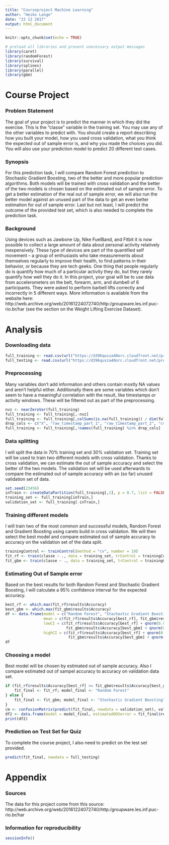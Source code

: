 ```yaml
---
title: "Courseproject Machine Learning"
author: "Heiko Lange"
date: "23 12 2017"
output: html_document
---
```


```r
knitr::opts_chunk$set(echo = TRUE)
```

```r
# preload all libraries and prevent unecessary output messages
library(caret)
library(randomForest)
library(survival)
library(splines)
library(parallel)
library(gbm)
```

# Course Project

### Problem Statement
The goal of your project is to predict the manner in which they did the exercise. This is the "classe" variable in the training set. You may use any of the other variables to predict with. You should create a report describing how you built your model, how you used cross validation, what you think the expected out of sample error is, and why you made the choices you did. You will also use your prediction model to predict 20 different test cases.

### Synopsis
For this prediction task, I will compare Random Forest prediction to Stochastic Gradient Boosting, two of the better and more popular prediction algorithms. Both models will be trained with cross validation and the better of the two models is chosen based on the estimated out of sample error. To get a better estimation of the real out of sample error, we will also run the better model against an unused part of the data to get an even better estimation for out of sample error. Last but not least, I will predict the outcome of the provided test set, which is also needed to complete the prediction task.

### Background
Using devices such as Jawbone Up, Nike FuelBand, and Fitbit it is now possible to collect a large amount of data about personal activity relatively inexpensively. These type of devices are part of the quantified self movement – a group of enthusiasts who take measurements about themselves regularly to improve their health, to find patterns in their behavior, or because they are tech geeks. One thing that people regularly do is quantify how much of a particular activity they do, but they rarely quantify how well they do it. In this project, your goal will be to use data from accelerometers on the belt, forearm, arm, and dumbell of 6 participants. They were asked to perform barbell lifts correctly and incorrectly in 5 different ways. More information is available from the website here: http://web.archive.org/web/20161224072740/http:/groupware.les.inf.puc-rio.br/har (see the section on the Weight Lifting Exercise Dataset).

# Analysis

### Downloading data
```r
full_training <- read.csv(url("https://d396qusza40orc.cloudfront.net/predmachlearn/pml-training.csv"))
full_testing <- read.csv(url("https://d396qusza40orc.cloudfront.net/predmachlearn/pml-testing.csv"))
```

### Preprocessing
Many variables don't add information and others contain mostly NA values and aren't helpful either. Additionally there are some variables which don't seem to have a meaningful correlation with the result, like timestamps or activity windows. These will be filtered out as part of the preprocessing.
```r
nvz <- nearZeroVar(full_training)
full_training <- full_training[,-nvz]
full_training <- full_training[,colSums(is.na(full_training)) / dim(full_training)[1] <= 0.5]
drop_cols <- c("X", "raw_timestamp_part_1", "raw_timestamp_part_2", "cvtd_timestamp", "new_window", "num_window")
full_training <- full_training[,!names(full_training) %in% drop_cols]
```

### Data splitting
I will split the data in 70% training set and 30% validation set. Training set will be used to train two different models with cross validation. Thanks to cross validation, we can estimate the out of sample accuracy and select the better of the two models. The validation set will be used afterwards to compare the estimated out of sample accuracy with an (so far) unused validation set of data.
```r
set.seed(23456)
inTrain <- createDataPartition(full_training[,1], p = 0.7, list = FALSE)
training_set <- full_training[inTrain,]
validation_set <- full_training[-inTrain,]
```

### Training different models
I will train two of the most common and successful models, Random Forest and Gradient Boosting using carets build in cross validation. We will then select the best model and compare estimated out of sample accuracy to accuracy on the validation set of the data split.

```r
trainingControl <- trainControl(method = "cv", number = 10)
fit_rf <- train(classe ~ ., data = training_set, trControl = trainingControl, method = "rf")
fit_gbm <- train(classe ~ ., data = training_set, trControl = trainingControl, method = "gbm", verbose = FALSE)
```

### Estimating Out of Sample error
Based on the best results for both Random Forest and Stochastic Gradient Boosting, I will calculate a 95% confidence interval for the expected accuracy.

```r
best_rf <- which.max(fit_rf$results$Accuracy)
best_gbm <- which.max(fit_gbm$results$Accuracy)
df <- data.frame(model = c("Random Forest", "Stachastic Gradient Boosting"),
                 mean = c(fit_rf$results$Accuracy[best_rf], fit_gbm$results$Accuracy[best_gbm]),
                 lowCI = c(fit_rf$results$Accuracy[best_rf] + qnorm(0.025) * fit_rf$results$AccuracySD[best_rf],
                           fit_gbm$results$Accuracy[best_gbm] + qnorm(0.025) * fit_gbm$results$AccuracySD[best_gbm]),
                 highCI = c(fit_rf$results$Accuracy[best_rf] + qnorm(0.975) * fit_rf$results$AccuracySD[best_rf],
                            fit_gbm$results$Accuracy[best_gbm] + qnorm(0.975) * fit_gbm$results$AccuracySD[best_gbm]))
df
```

### Choosing a model
Best model will be chosen by estimated out of sample accuracy. Also I compare estimated out of sampel accuracy to accuracy on validation data set.
```r
if (fit_rf$results$Accuracy[best_rf] >= fit_gbm$results$Accuracy[best_gbm]) {
    fit_final <- fit_rf; model_final <- "Random Forest"
} else {
    fit_final <- fit_gbm; model_final <- "Stochastic Gradient Boosting"
}
cm <- confusionMatrix(predict(fit_final, newdata = validation_set), validation_set$classe)
df2 <- data.frame(model = model_final, estimatedOOSerror = fit_final$results$Accuracy[best_rf], validationOOSerror = cm$overall[1])
print(df2)
```

### Prediction on Test Set for Quiz
To complete the course project, I also need to predict on the test set provided.
```r
predict(fit_final, newdata = full_testing)
```

# Appendix

### Sources
The data for this project come from this source: http://web.archive.org/web/20161224072740/http:/groupware.les.inf.puc-rio.br/har

### Information for reproducibility
```r
sessionInfo()
```

